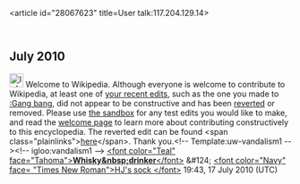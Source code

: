 <article id="28067623" title=User talk:117.204.129.14>
	<talkpage id="28067623" title="User talk:117.204.129.14">
== July 2010 ==
[[File:Information.svg|25px|alt=]] Welcome to Wikipedia. Although everyone is welcome to contribute to Wikipedia, at least one of [[Special:Contributions/117.204.129.14|your recent edits]], such as the one you made to [[:Gang bang]], did not appear to be constructive and has been [[Help:Reverting|reverted]] or removed. Please use [[Wikipedia:Sandbox|the sandbox]] for any test edits you would like to make, and read the [[Wikipedia:Welcoming committee/Welcome to Wikipedia|welcome page]] to learn more about contributing constructively to this encyclopedia. The reverted edit can be found &lt;span class=&quot;plainlinks&quot;&gt;[http://en.wikipedia.org/w/index.php?diff=374020544 here]&lt;/span&gt;. Thank you.&lt;!-- Template:uw-vandalism1 --&gt;&lt;!-- igloo:vandalism1 --&gt; [[User:Whisky drinker|&lt;font color=&quot;Teal&quot; face=&quot;Tahoma&quot;&gt;'''Whisky&amp;nbsp;drinker'''&lt;/font&gt;]] &amp;#124; [[User_talk:HJ Mitchell|&lt;font color=&quot;Navy&quot; face= &quot;Times New Roman&quot;&gt;HJ's sock &lt;/font&gt;]]  19:43, 17 July 2010 (UTC)
	</talkpage>
</article>